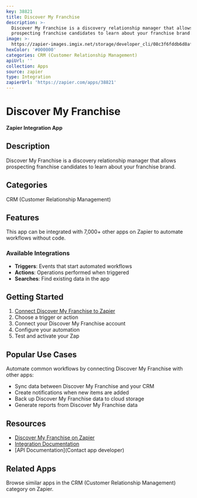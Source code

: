 ```yaml
---
key: 38821
title: Discover My Franchise
description: >-
  Discover My Franchise is a discovery relationship manager that allows
  prospecting franchise candidates to learn about your franchise brand.
image: >-
  https://zapier-images.imgix.net/storage/developer_cli/08c3f6fddb6d8af0f101cd13bc36a232.PNG?auto=format%2Ccompress&ixlib=python-3.0.0&q=50
hexColor: '#000000'
categories: CRM (Customer Relationship Management)
apiUrl: ''
collection: Apps
source: zapier
type: Integration
zapierUrl: 'https://zapier.com/apps/38821'
---
```

# Discover My Franchise

**Zapier Integration App**

## Description

Discover My Franchise is a discovery relationship manager that allows prospecting franchise candidates to learn about your franchise brand.

## Categories

CRM (Customer Relationship Management)

## Features

This app can be integrated with 7,000+ other apps on Zapier to automate workflows without code.

### Available Integrations

- **Triggers**: Events that start automated workflows
- **Actions**: Operations performed when triggered
- **Searches**: Find existing data in the app

## Getting Started

1. [Connect Discover My Franchise to Zapier](https://zapier.com/apps/38821)
2. Choose a trigger or action
3. Connect your Discover My Franchise account
4. Configure your automation
5. Test and activate your Zap

## Popular Use Cases

Automate common workflows by connecting Discover My Franchise with other apps:

- Sync data between Discover My Franchise and your CRM
- Create notifications when new items are added
- Back up Discover My Franchise data to cloud storage
- Generate reports from Discover My Franchise data

## Resources

- [Discover My Franchise on Zapier](https://zapier.com/apps/38821)
- [Integration Documentation](https://zapier.com/apps/38821/integrations)
- [API Documentation](Contact app developer)

## Related Apps

Browse similar apps in the CRM (Customer Relationship Management) category on Zapier.
